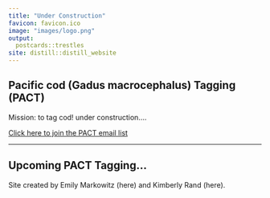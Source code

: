 ```yaml
---
title: "Under Construction"
favicon: favicon.ico
image: "images/logo.png"
output:
  postcards::trestles
site: distill::distill_website
---
```


<script>
$('#button').click(function(){
    $('#wrapper').toggle();
});  
</script>
<style>
#wrapper {
  display:none
} 
.button {
  background-color: #4CAF50;
  border-radius: 12px;
  border: none;
  color: white;
  padding: 10px 32px;
  text-align: center;
  text-decoration: none;
  display: inline-block;
  font-size: 16px;
  margin: 4px 2px;
  cursor: pointer;
}
</style>

<div>
## Pacific cod (Gadus macrocephalus) Tagging (PACT)

Mission: to tag cod! under construction....



<div style="float: left">[Click here to join the PACT email  list](https://docs.google.com/spreadsheets/d/1SaHmhj6l6d6JybSbwJNL1zyfqPBK0upNVHZ_64Bf3TI/edit#gid=0)</div> 
</div>

<p></p>
<br/>
<hr>

## Upcoming PACT Tagging...
        





Site created by Emily Markowitz (here) and Kimberly Rand (here).

      
</div>  

<br/><br/>





